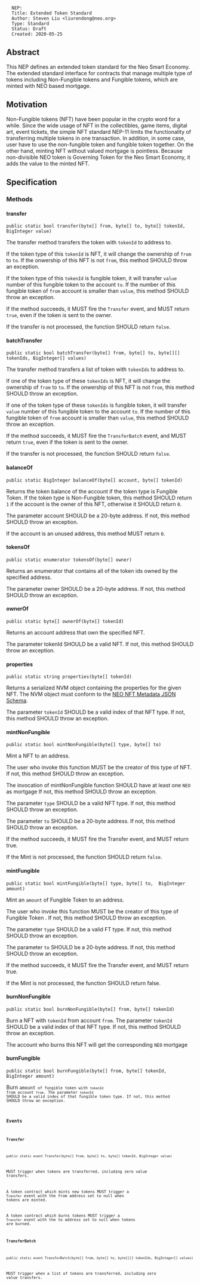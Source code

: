 <pre>
  NEP:
  Title: Extended Token Standard
  Author: Steven Liu <liurendong@neo.org>
  Type: Standard
  Status: Draft
  Created: 2020-05-25
</pre>

==Abstract==

This NEP defines an extended token standard for the Neo Smart Economy. The extended standard interface for contracts that manage multiple type of tokens including Non-Fungible tokens and Fungible tokens, which are minted with NEO based mortgage.

==Motivation==

Non-Fungible tokens (NFT) have been popular in the crypto word for a while. Since the wide usage of NFT in the collectibles, game items, digital art, event tickets, the simple NFT standard NEP-11 limits the functionality of transferring multiple tokens in one transaction. In addition, in some case, user have to use the non-fungible token and fungible token together. On the other hand, minting NFT without valued mortgage is pointless. Because non-divisible NEO token is Governing Token for the Neo Smart Economy, it adds the value to the minted NFT.

==Specification==

===Methods===

====transfer====
<pre>
public static bool transfer(byte[] from, byte[] to, byte[] tokenId, BigInteger value)
</pre>

The transfer method transfers the token with <code>tokenId</code> to address to.

If the token type of this <code>tokenId</code> is NFT, it will change the ownership of <code>from</code> to <code>to</code>.
If the onwership of this NFT is not <code>from</code>, this method SHOULD throw an exception.

If the token type of this <code>tokenId</code> is fungible token, it will transfer <code>value</code> number of this fungible token to the account <code>to</code>. If the number of this fungible token of <code>from</code> account is smaller than <code>value</code>, this method SHOULD throw an exception.

If the method succeeds, it MUST fire the <code>Transfer</code> event, and MUST return <code>true</code>, even if the token is sent to the owner.

If the transfer is not processed, the function SHOULD return <code>false</code>.


====batchTransfer====
<pre>
public static bool batchTransfer(byte[] from, byte[] to, byte[][] tokenIds, BigInteger[] values)
</pre>
The transfer method transfers a list of token with <code>tokenIds</code> to
address to.

If one of the token type of these <code>tokenIds</code> is NFT, it will change the ownership of <code>from</code> to <code>to</code>.
If the onwership of this NFT is not <code>from</code>, this method SHOULD throw an exception.

If one of the token type of these <code>tokenIds</code> is fungible token, it will transfer <code>value</code> number of this fungible token to the account <code>to</code>. If the number of this fungible token of <code>from</code> account is smaller than <code>value</code>, this method SHOULD throw an exception.

If the method succeeds, it MUST fire the <code>TransferBatch</code> event, and MUST return <code>true</code>, even if the token is sent to the owner.

If the transfer is not processed, the function SHOULD return <code>false</code>.


====balanceOf====
<pre>
public static BigInteger balanceOf(byte[] account, byte[] tokenId)
</pre>
Returns the token balance of the account if the token type is Fungible Token. If the token type is Non-Fungible token, this method SHOULD return <code>1</code> if the account is the owner of this NFT, otherwise it SHOULD return <code>0</code>.

The parameter account SHOULD be a 20-byte address. If not, this method SHOULD throw an exception.

If the account is an unused address, this method MUST return <code>0</code>.


====tokensOf====
<pre>
public static enumerator tokensOf(byte[] owner)
</pre>
Returns an enumerator that contains all of the token ids owned by the specified address.

The parameter owner SHOULD be a 20-byte address. If not, this method SHOULD throw an exception.

====ownerOf====
<pre>
public static byte[] ownerOf(byte[] tokenId)
</pre>
Returns an account address  that own the specified NFT.

The parameter tokenId SHOULD be a valid NFT. If not, this method SHOULD throw an exception.


====properties====
<pre>
public static string properties(byte[] tokenId)
</pre>

Returns a serialized NVM object containing the properties for the given NFT. The NVM object must conform to the [https://github.com/neo-project/proposals/blob/61e53a07a319c537c57c988cbcb216ea75de0f89/nep-11.mediawiki#neo-nft-metadata-json-schema NEO NFT Metadata JSON Schema].

The parameter <code>tokenId</code> SHOULD be a valid index of that NFT type. If not, this method SHOULD throw an exception.

====mintNonFungible====
<pre>
public static bool mintNonFungible(byte[] type, byte[] to)
</pre>

Mint a NFT to an address.

The user who invoke this function MUST be the creator of this type of NFT. If not, this method SHOULD throw an exception.

The invocation of mintNonFungible function SHOULD have at least one <code>NEO</code> as mortgage
If not, this method SHOULD throw an exception.

The parameter <code>type</code> SHOULD be a valid NFT type.  If not, this method SHOULD throw an exception.

The parameter <code>to</code> SHOULD be a 20-byte address. If not, this method SHOULD throw an exception.

If the method succeeds, it MUST fire the Transfer event, and MUST return true.

If the Mint is not processed, the function SHOULD return <code>false</code>.

====mintFungible====
<pre>
public static bool mintFungible(byte[] type, byte[] to,  BigInteger amount)
</pre>
Mint an <code>amount</code> of Fungible Token to an address.

The user who invoke this function MUST be the creator of this type of Fungible Token . If not, this method SHOULD throw an exception.

The parameter <code>type</code> SHOULD be a valid FT type.  If not, this method SHOULD throw an exception.

The parameter <code>to</code> SHOULD be a 20-byte address. If not, this method SHOULD throw an exception.

If the method succeeds, it MUST fire the Transfer event, and MUST return true.

If the Mint is not processed, the function SHOULD return false.

====burnNonFungible====
<pre>
public static bool burnNonFungible(byte[] from, byte[] tokenId)
</pre>
Burn a NFT with <code>tokenId</code> from account <code>from</code>. The parameter <code>tokenId</code> SHOULD be a valid index of that NFT type. If not, this method SHOULD throw an exception.

The account who burns this NFT will get the corresponding <code>NEO</code> mortgage


====burnFungible====
<pre>
public static bool burnFungible(byte[] from, byte[] tokenId, BigInteger amount)
</pre>
Burn <code>amount<code> of fungible token with <code>tokenId</code> from account <code>from</code>. The parameter <code>tokenId</code> SHOULD be a valid index of that fungible token type. If not, this method SHOULD throw an exception.



===Events===
====Transfer====
<pre>
public static event Transfer(byte[] from, byte[] to, byte[] tokenId, BigInteger value)
</pre>
MUST trigger when tokens are transferred, including zero value transfers.

A token contract which mints new tokens MUST trigger a <code>Transfer</code> event with the from address set to null when tokens are minted.

A token contract which burns tokens MUST trigger a <code>Transfer</code> event with the to address set to null when tokens are burned.


====TransferBatch====
<pre>
public static event TransferBatch(byte[] from, byte[] to, byte[][] tokenIds, BigInteger[] values)
</pre>
MUST trigger when a list of tokens are transferred, including zero value transfers.
